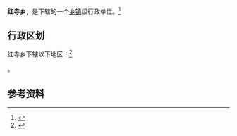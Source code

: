{{中国乡级行政区|62/08/26/214/000}}

'''红寺乡'''，是{{PRC admin/fullname|62/08/26/214/000|3}}下辖的一个[[乡镇|乡镇]]级行政单位。<ref>{{PRC admin/ref sgc|{{PRC admin/parent|62/08/26/214/000}}}}</ref>

== 行政区划 ==

红寺乡下辖以下地区：<ref>{{PRC admin/ref sgc|62/08/26/214/000}}</ref>

{{PRC admin/children|62/08/26/214/000}}。

== 参考资料 ==

{{reflist}}

{{行政区划小作品}}
{{PRC admin/navcat|62/08/26/214/000}}